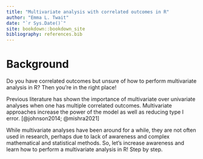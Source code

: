 ```yaml
--- 
title: "Multivariate analysis with correlated outcomes in R"
author: "Emma L. Twait"
date: "`r Sys.Date()`"
site: bookdown::bookdown_site
bibliography: references.bib
---
```


# Background
Do you have correlated outcomes but unsure of how to perform multivariate analysis in R? Then you’re in the right place!

Previous literature has shown the importance of multivariate over univariate analyses when one has multiple correlated outcomes. Multivariate approaches increase the power of the model as well as reducing type I error. [@johnson2014; @mishra2021]

While multivariate analyses have been around for a while, they are not often used in research, perhaps due to lack of awareness and complex mathematical and statistical methods. So, let’s increase awareness and learn how to perform a multivariate analysis in R! Step by step.

